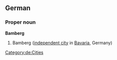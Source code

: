 ==German==
{{wikipedia}}
{{wikipedia|lang=de}}
===Proper noun===
'''Bamberg'''
# Bamberg ([[independent city]] in [[Bavaria]], Germany)
[[Category:de:Cities]]